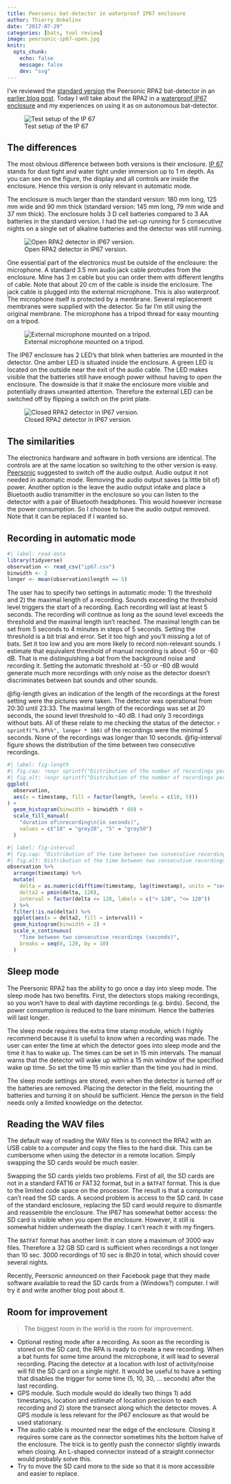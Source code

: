 ```yaml
---
title: Peersonic bat-detector in waterproof IP67 enclosure
author: Thierry Onkelinx
date: "2017-07-29"
categories: [bats, tool review]
image: peersonic-ip67-open.jpg
knitr:
  opts_chunk:
    echo: false
    message: false
    dev: "svg"
---
```


I've reviewed the [standard version](http://peersonic.co.uk) the Peersonic RPA2 bat-detector in an [earlier blog post](index.html).
Today I will take about the RPA2 in a [waterproof IP67 enclosure](https://peersonic.co.uk/pricing) and my experiences on using it as on autonomous bat-detector.

![Test setup of the IP 67](peersonic-ip67-setup.jpg){fig-alt="Test setup of the IP 67."}

## The differences

The most obvious difference between both versions is their enclosure.
[IP 67](https://en.wikipedia.org/wiki/IP_Code) stands for dust tight and water tight under immersion up to 1 m depth.
As you can see on the figure, the display and all controls are inside the enclosure.
Hence this version is only relevant in automatic mode.

The enclosure is much larger than the standard version: 180 mm long, 125 mm wide and 90 mm thick (standard version: 145 mm long, 79 mm wide and 37 mm thick).
The enclosure holds 3 D cell batteries compared to 3 AA batteries in the standard version.
I had the set-up running for 5 consecutive nights on a single set of alkaline batteries and the detector was still running.

![Open RPA2 detector in IP67 version.](peersonic-ip67-open.jpg){fig-alt="Open RPA2 detector in IP67 version."}

One essential part of the electronics must be outside of the enclosure: the microphone.
A standard 3.5 mm audio jack cable protrudes from the enclosure.
Mine has 3 m cable but you can order them with different lengths of cable.
Note that about 20 cm of the cable is inside the enclosure.
The jack cable is plugged into the external microphone.
This is also waterproof.
The microphone itself is protected by a membrane.
Several replacement membranes were supplied with the detector.
So far I'm still using the original membrane.
The microphone has a tripod thread for easy mounting on a tripod.

![External microphone mounted on a tripod.](peersonic-ip67-mic.jpg){fig.alt="External microphone mounted on a tripod."}

The IP67 enclosure has 2 LED's that blink when batteries are mounted in the detector.
One amber LED is situated inside the enclosure.
A green LED is located on the outside near the exit of the audio cable.
The LED makes visible that the batteries still have enough power without having to open the enclosure.
The downside is that it make the enclosure more visible and potentially draws unwanted attention.
Therefore the external LED can be switched off by flipping a switch on the print plate.

![Closed RPA2 detector in IP67 version.](peersonic-ip67-closed.jpg){fig.alt="Closed RPA2 detector in IP67 version."}

## The similarities

The electronics hardware and software in both versions are identical.
The controls are at the same location so switching to the other version is easy.
[Peersonic](http://peersonic.co.uk) suggested to switch off the audio output.
Audio output it not needed in automatic mode.
Removing the audio output saves (a little bit of) power.
Another option is the leave the audio output intake and place a Bluetooth audio transmitter in the enclosure so you can listen to the detector with a pair of Bluetooth headphones.
This would however increase the power consumption.
So I choose to have the audio output removed.
Note that it can be replaced if I wanted so.

## Recording in automatic mode

```r
#| label: read-data
library(tidyverse)
observation <- read_csv("ip67.csv")
binwidth <- 2
longer <- mean(observation$length == 5)
```

The user has to specify two settings in automatic mode: 1) the threshold and 2) the maximal length of a recording.
Sounds exceeding the threshold level triggers the start of a recording.
Each recording will last at least 5 seconds.
The recording will continue as long as the sound level exceeds the threshold and the maximal length isn't reached.
The maximal length can be set from 5 seconds to 4 minutes in steps of 5 seconds.
Setting the threshold is a bit trial and error.
Set it too high and you'll missing a lot of bats.
Set it too low and you are more likely to record non-relevant sounds.
I estimate that equivalent threshold of manual recording is about -50 or -60 dB.
That is me distinguishing a bat from the background noise and recording it.
Setting the automatic threshold at -50 or -60 dB would generate much more recordings with only noise as the detector doesn't discriminates between bat sounds and other sounds.

@fig-length gives an indication of the length of the recordings at the forest setting were the pictures were taken.
The detector was operational from 20:30 until 23:33.
The maximal length of the recordings was set at 20 seconds, the sound level threshold to -40 dB.
I had only 3 recordings without bats.
All of these relate to me checking the status of the detector.
`r sprintf("%.0f%%", longer * 100)` of the recordings were the minimal 5 seconds.
None of the recordings was longer than 10 seconds.
@fig-interval figure shows the distribution of the time between two consecutive recordings.

```r
#| label: fig-length
#| fig.cap: !expr sprintf("Distribution of the number of recordings per %i minutes", binwidth)
#| fig.alt: !expr sprintf("Distribution of the number of recordings per %i minutes", binwidth)
ggplot(
  observation, 
  aes(x = timestamp, fill = factor(length, levels = c(10, 5)))
) +
  geom_histogram(binwidth = binwidth * 60) +
  scale_fill_manual(
    "duration of\nrecording\n(in seconds)",
    values = c("10" = "grey20", "5" = "grey50")
  )
```

```r
#| label: fig-interval
#| fig.cap: "Distribution of the time between two consecutive recordings."
#| fig.alt: Distribution of the time between two consecutive recordings.
observation %>%
  arrange(timestamp) %>%
  mutate(
    delta = as.numeric(difftime(timestamp, lag(timestamp), units = "secs")),
    delta2 = pmin(delta, 120),
    interval = factor(delta <= 120, labels = c("> 120", "<= 120"))
  ) %>%
  filter(!is.na(delta)) %>%
  ggplot(aes(x = delta2, fill = interval)) +
  geom_histogram(binwidth = 2) +
  scale_x_continuous(
    "Time between two consecutive recordings (seconds)",
    breaks = seq(0, 120, by = 10)
  )
```

## Sleep mode

The Peersonic RPA2 has the ability to go once a day into sleep mode.
The sleep mode has two benefits.
First, the detectors stops making recordings, so you won't have to deal with daytime recordings (e.g. birds).
Second, the power consumption is reduced to the bare minimum.
Hence the batteries will last longer.

The sleep mode requires the extra time stamp module, which I highly recommend because it is useful to know when a recording was made.
The user can enter the time at which the detector goes into sleep mode and the time it has to wake up.
The times can be set in 15 min intervals.
The manual warns that the detector will wake up within a 15 min window of the specified wake up time.
So set the time 15 min earlier than the time you had in mind.

The sleep mode settings are stored, even when the detector is turned off or the batteries are removed.
Placing the detector in the field, mounting the batteries and turning it on should be sufficient.
Hence the person in the field needs only a limited knowledge on the detector.

## Reading the WAV files

The default way of reading the WAV files is to connect the RPA2 with an USB cable to a computer and copy the files to the hard disk.
This can be cumbersome when using the detector in a remote location.
Simply swapping the SD cards would be much easier.

Swapping the SD cards yields two problems.
First of all, the SD cards are not in a standard FAT16 or FAT32 format, but in a `BATFAT` format.
This is due to the limited code space on the processor.
The result is that a computer can't read the SD cards.
A second problem is access to the SD card.
In case of the standard enclosure, replacing the SD card would require to dismantle and reassemble the enclosure.
The IP67 has somewhat better access: the SD card is visible when you open the enclosure.
However, it still is somewhat hidden underneath the display.
I can't reach it with my fingers.

The `BATFAT` format has another limit: it can store a maximum of 3000 wav files.
Therefore a 32 GB SD card is sufficient when recordings a not longer than 10 sec.
3000 recordings of 10 sec is 8h20 in total, which should cover several nights.

Recently, Peersonic announced on their Facebook page that they made software available to read the SD cards from a (Windows?) computer.
I will try it and write another blog post about it.

## Room for improvement

> The biggest room in the world is the room for improvement.

- Optional resting mode after a recording.
  As soon as the recording is stored on the SD card, the RPA is ready to create a new recording.
  When a bat hunts for some time around the microphone, it will lead to several recording.
  Placing the detector at a location with lost of activity/noise will fill the SD card on a single night.
  It would be useful to have a setting that disables the trigger for some time (5, 10, 30, ... seconds) after the last recording.
- GPS module.
  Such module would do ideally two things 1) add timestamps, location and estimate of location precision to each recording and 2) store the transect   along which the detector moves.
  A GPS module is less relevant for the IP67 enclosure as that would be used stationary.
- The audio cable is mounted near the edge of the enclosure.
  Closing it requires some care as the connector sometimes hits the bottom halve of the enclosure.
  The trick is to gently push the connector slightly inwards when closing.
  An L-shaped connector instead of a straight connector would probably solve this.
- Try to move the SD card more to the side so that it is more accessible and easier to replace.
